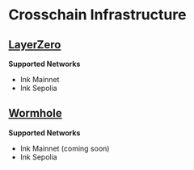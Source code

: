 # Crosschain Infrastructure

## [LayerZero](https://docs.layerzero.network/v2/home/getting-started/what-is-layerzero)

**Supported Networks**

* Ink Mainnet
* Ink Sepolia

## [Wormhole](https://wormhole.com/docs/)

**Supported Networks**

* Ink Mainnet (coming soon)
* Ink Sepolia
